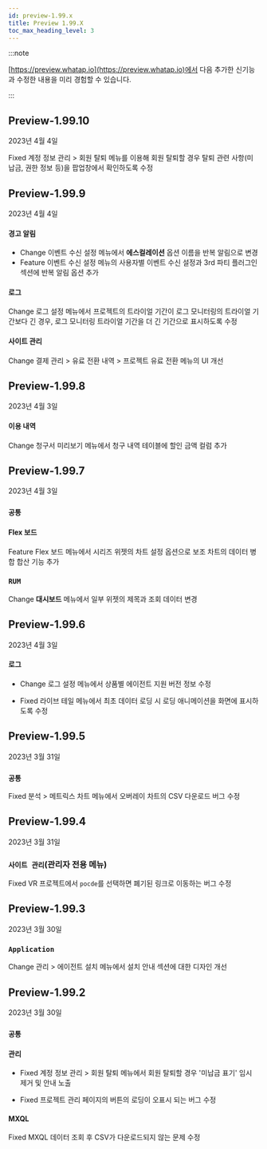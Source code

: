 ```yaml
---
id: preview-1.99.x
title: Preview 1.99.X
toc_max_heading_level: 3
---
```


<head>
<meta name="robots" content="noindex, nofollow"/>
</head>


:::note

[https://preview.whatap.io](https://preview.whatap.io)에서 다음 추가한 신기능과 수정한 내용을 미리 경험할 수 있습니다. 

:::


## Preview-1.99.10

2023년 4월 4일

<div class='indentTab'>

<p><Status>Fixed</Status> <UI>계정 정보 관리</UI> > <UI>회원 탈퇴</UI> 메뉴를 이용해 회원 탈퇴할 경우 탈퇴 관련 사항(미납금, 권한 정보 등)을 팝업창에서 확인하도록 수정</p>

</div>

## Preview-1.99.9

2023년 4월 4일

<div class='indentTab'>

#### 경고 알림

- <Status>Change</Status> <UI>이벤트 수신 설정</UI> 메뉴에서 <b>에스컬레이션</b> 옵션 이름을 <UI>반복 알림</UI>으로 변경
- <Status>Feature</Status> <UI>이벤트 수신 설정</UI> 메뉴의 <UI>사용자별 이벤트 수신 설정</UI>과 <UI>3rd 파티 플러그인</UI> 섹션에 <UI>반복 알림</UI> 옵션 추가

#### 로그

<p><Status>Change</Status> <UI>로그 설정</UI> 메뉴에서 프로젝트의 트라이얼 기간이 로그 모니터링의 트라이얼 기간보다 긴 경우, 로그 모니터링 트라이얼 기간을 더 긴 기간으로 표시하도록 수정</p>

#### 사이트 관리

<p><Status>Change</Status> <UI>결제 관리</UI> > <UI>유료 전환 내역</UI> > <UI>프로젝트 유료 전환</UI> 메뉴의 UI 개선</p>

</div>


## Preview-1.99.8

2023년 4월 3일

<div class='indentTab'>

#### 이용 내역

<p><Status>Change</Status> <UI>청구서 미리보기</UI> 메뉴에서 청구 내역 테이블에 <UI>할인 금액</UI> 컬럼 추가</p>

</div>


## Preview-1.99.7

2023년 4월 3일

<div class='indentTab'>

### `공통`

#### Flex 보드

<p><Status>Feature</Status> <UI>Flex 보드</UI> 메뉴에서 시리즈 위젯의 차트 설정 옵션으로 보조 차트의 데이터 병합 합산 기능 추가</p>

### `RUM`

<p><Status>Change</Status> <b>대시보드</b> 메뉴에서 일부 위젯의 제목과 조회 데이터 변경</p>

</div>

## Preview-1.99.6

2023년 4월 3일

<div class='indentTab'>

#### 로그

- <Status>Change</Status> <UI>로그 설정</UI> 메뉴에서 상품별 에이전트 지원 버전 정보 수정

- <Status>Fixed</Status> <UI>라이브 테일</UI> 메뉴에서 최초 데이터 로딩 시 로딩 애니메이션을 화면에 표시하도록 수정

</div>



## Preview-1.99.5

2023년 3월 31일

<div class='indentTab'>

### `공통`

<p><Status>Fixed</Status> <UI>분석</UI> > <UI>메트릭스 차트</UI> 메뉴에서 오버레이 차트의 CSV 다운로드 버그 수정</p>

</div>


## Preview-1.99.4

2023년 3월 31일

<div class='indentTab'>

### `사이트 관리`(관리자 전용 메뉴)

<p><Status>Fixed</Status> VR 프로젝트에서 <code>pocde</code>를 선택하면 폐기된 링크로 이동하는 버그 수정</p>

</div>


## Preview-1.99.3

2023년 3월 30일

<div class='indentTab'>

### `Application`

<p><Status>Change</Status> <UI>관리</UI> > <UI>에이전트 설치</UI> 메뉴에서 설치 안내 섹션에 대한 디자인 개선</p>

</div>


## Preview-1.99.2

2023년 3월 30일

<div class='indentTab'>

### `공통`

#### 관리

- <Status>Fixed</Status> <UI>계정 정보 관리</UI> > <UI>회원 탈퇴</UI> 메뉴에서 회원 탈퇴할 경우 '미납금 표기' 임시 제거 및 안내 노출

- <Status>Fixed</Status> 프로젝트 관리 페이지의 버튼의 로딩이 오표시 되는 버그 수정

#### MXQL

<p><Status>Fixed</Status> MXQL 데이터 조회 후 CSV가 다운로드되지 않는 문제 수정</p>

</div>